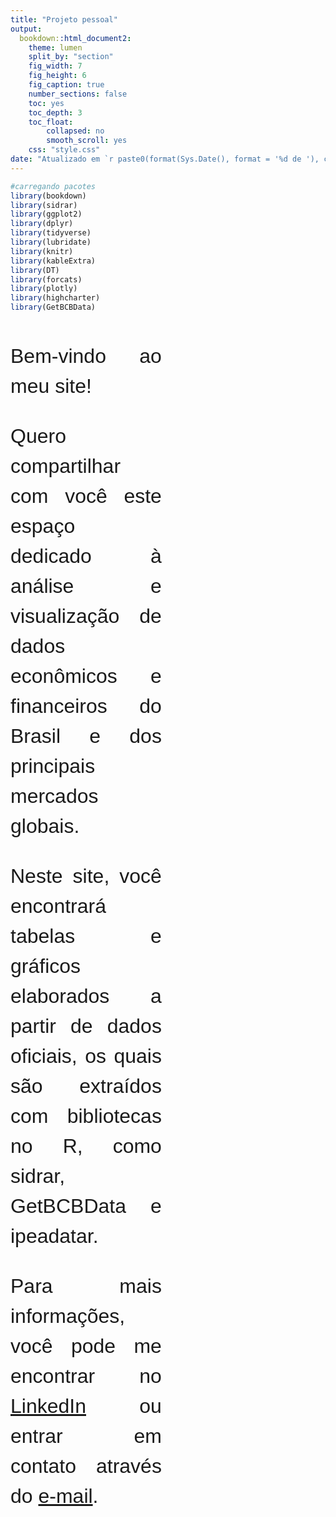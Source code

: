 ```yaml
---
title: "Projeto pessoal"
output: 
  bookdown::html_document2:
    theme: lumen
    split_by: "section"
    fig_width: 7
    fig_height: 6
    fig_caption: true
    number_sections: false 
    toc: yes
    toc_depth: 3
    toc_float:
        collapsed: no
        smooth_scroll: yes
    css: "style.css"
date: "Atualizado em `r paste0(format(Sys.Date(), format = '%d de '), c('janeiro', 'fevereiro', 'março', 'abril', 'maio', 'junho', 'julho', 'agosto', 'setembro', 'outubro', 'novembro', 'dezembro')[as.integer(format(Sys.Date(), format = '%m'))], format(Sys.Date(), format = ' de %Y'))`"
---
```

<!-- Inclua a biblioteca Font Awesome -->
<script src="https://kit.fontawesome.com/4e10600d5e.js" crossorigin="anonymous"></script>

<!-- Carregando fontes -->
<style>
  @@import url('https://fonts.googleapis.com/css2?family=Bebas+Neue&family=Nunito+Sans:ital,opsz,wght@0,6..12,200..1000;1,6..12,200..1000&family=Playfair+Display:ital,wght@0,400..900;1,400..900&display=swap');
  @import url('https://fonts.googleapis.com/css2?family=Nunito+Sans:ital,opsz,wght@0,6..12,200..1000;1,6..12,200..1000&family=Playfair+Display:ital,wght@0,400..900;1,400..900&display=swap');
</style>

<!-- Configuração do corpo do site -->
<style>
  body {
    text-align: justify;
    line-height: 1.5;
    font-family: 'Nunito Sans', sans-serif;
    
  }

/* Estilos para telas menores que 600 pixels de largura */
@media only screen and (max-width: 600px) {
  body {
    margin-left: 0; /* Remove o recuo na margem esquerda para telas menores */
    font-size: 2rem;
  }

  .dataTables_wrapper .dataTables_length,
  .dataTables_wrapper .dataTables_filter,
  .dataTables_wrapper .dataTables_info,
  .dataTables_wrapper .dataTables_paginate {
    font-size: 0.8rem;
    font-family: 'Nunito Sans', sans-serif;
    color: #636363;
  
  }
}

/* Estilos específicos para os títulos e parágrafos no conteúdo do documento */
  h1 {
    color: #0066cc; /* Azul para títulos de nível 1 */
    font-size: 4rem;
    font-family: "Bebas Neue", sans-serif;
  }
  
  h2 {
    color: #3399ff; /* Azul claro para títulos de nível 2 */
    font-size: 2rem;
    font-family: "Bebas Neue", sans-serif;
  }
  
  h3 {
    color: #66b2ff; /* Azul ainda mais claro para títulos de nível 3 */
    font-size: 2rem;
    font-family: "Bebas Neue", sans-serif;
  }
  
  p {
    font-size: 2rem;
    font-family: 'Nunito Sans', sans-serif;
  }

</style>

<!-- Configuração dual-frames -->
<style>
  .dual-frames {
    display: flex;
    flex-wrap: wrap;
    justify-content: space-between;
  }

  .frame {
    width: 48%;
    padding: 0.0rem;
    box-sizing: border-box;
    font-size: 1rem;
    margin-bottom: 0em;
  }
  
  .frame img {
    border: none; /* Remove a borda da imagem */
  }

  @media only screen and (max-width: 600px) {
    .dual-frames {
      flex-direction: column; /* Altera para layout vertical */
    }

    .frame {
      width: 100%; /* Ocupa toda a largura disponível */
    }
  }
</style>

<!-- distancia -->
<style>
  .distancia {
      margin-bottom: 5rem;
  }
</style>



```r
#carregando pacotes
library(bookdown)
library(sidrar)
library(ggplot2)
library(dplyr)
library(tidyverse)
library(lubridate)
library(knitr)
library(kableExtra)
library(DT)
library(forcats)
library(plotly)
library(highcharter)
library(GetBCBData)

```

<!-- Começando o codigo -->

<div class="dual-frames">
<div class="frame">

Bem-vindo ao meu site!

<div class="spacer"></div>

Quero compartilhar com você este espaço dedicado à análise e visualização de dados econômicos e financeiros do Brasil e dos principais mercados globais.

<div class="spacer"></div>

Neste site, você encontrará tabelas e gráficos elaborados a partir de dados oficiais, os quais são extraídos com bibliotecas no R, como sidrar, GetBCBData e ipeadatar.

<div class="spacer"></div>

Para mais informações, você pode me encontrar no <a href="https://www.linkedin.com/in/luiz-felipe-meier-cfp®-69a3b6a2"><i class="fab fa-linkedin"></i> LinkedIn</a> ou entrar em contato através do <a href="mailto:luizfelipe.meier@hotmail.com"><i class="fas fa-envelope-square"></i> e-mail</a>.

<div class="spacer"></div>

</div>
<div class="frame">



</div>
</div>

<!-- hiperlinks -->



































